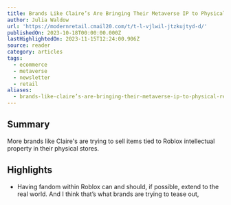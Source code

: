```yaml
---
title: Brands Like Claire’s Are Bringing Their Metaverse IP to Physical Retail
author: Julia Waldow
url: 'https://modernretail.cmail20.com/t/t-l-vjlwil-jtzkujtyd-d/'
publishedOn: 2023-10-18T00:00:00.000Z
lastHighlightedOn: 2023-11-15T12:24:00.906Z
source: reader
category: articles
tags:
  - ecommerce
  - metaverse
  - newsletter
  - retail
aliases:
  - brands-like-claire’s-are-bringing-their-metaverse-ip-to-physical-retail
---
```

## Summary

More brands like Claire's are trying to sell items tied to Roblox intellectual property in their physical stores.

## Highlights
- Having fandom within Roblox can and should, if possible, extend to the real world. And I think that’s what brands are trying to tease out,
